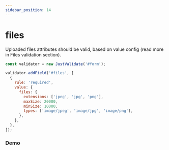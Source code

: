 ```yaml
---
sidebar_position: 14
---
```



# files

Uploaded files attributes should be valid, based on value config (read more in Files validation section).

```js
const validator = new JustValidate('#form');

validator.addField('#files', [
  {
    rule: 'required',
    value: {
      files: {
        extensions: ['jpeg', 'jpg', 'png'],
        maxSize: 20000,
        minSize: 10000,
        types: ['image/jpeg', 'image/jpg', 'image/png'],
      },
    },
  },
]);
```

### Demo

<Files />
